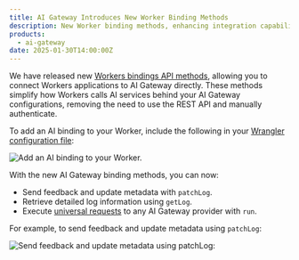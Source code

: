 ```yaml
---
title: AI Gateway Introduces New Worker Binding Methods
description: New Worker binding methods, enhancing integration capabilities for developers.
products:
  - ai-gateway
date: 2025-01-30T14:00:00Z
---
```


We have released new [Workers bindings API methods](/ai-gateway/integrations/worker-binding-methods/), allowing you to connect Workers applications to AI Gateway directly. These methods simplify how Workers calls AI services behind your AI Gateway configurations, removing the need to use the REST API and manually authenticate.

To add an AI binding to your Worker, include the following in your [Wrangler configuration file](/workers/wrangler/configuration/):

![Add an AI binding to your Worker.](~/assets/images/ai-gateway/add-binding.png)

With the new AI Gateway binding methods, you can now:

- Send feedback and update metadata with `patchLog`.
- Retrieve detailed log information using `getLog`.
- Execute [universal requests](/ai-gateway/universal/) to any AI Gateway provider with `run`.

For example, to send feedback and update metadata using `patchLog`:

![Send feedback and update metadata using patchLog:](~/assets/images/ai-gateway/send-feedback.png)
